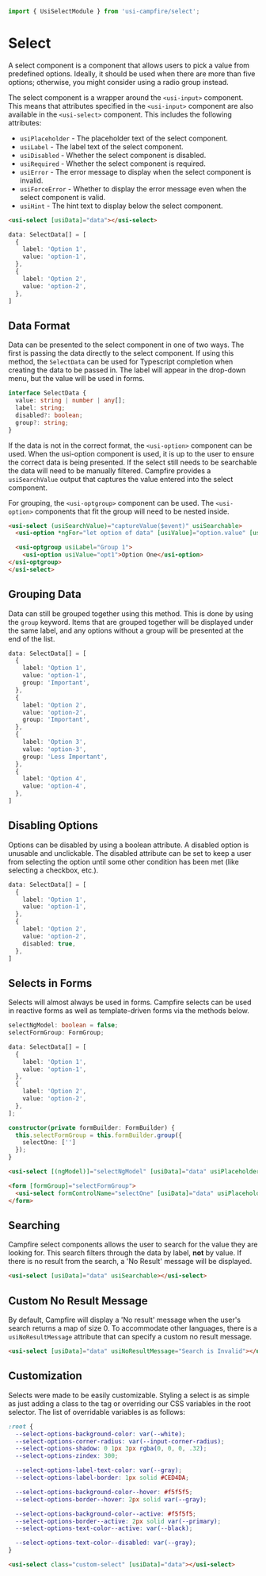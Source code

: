 ```ts
import { UsiSelectModule } from 'usi-campfire/select';
```

# Select
A select component is a component that allows users to pick a value from predefined options. Ideally, it should be used when there are more than five options;
otherwise, you might consider using a radio group instead.

The select component is a wrapper around the `<usi-input>` component. This means that attributes specified in the `<usi-input>` component are also available in
the `<usi-select>` component. This includes the following attributes:

  * `usiPlaceholder` - The placeholder text of the select component.
  * `usiLabel` - The label text of the select component.
  * `usiDisabled` - Whether the select component is disabled.
  * `usiRequired` - Whether the select component is required.
  * `usiError` - The error message to display when the select component is invalid.
  * `usiForceError` - Whether to display the error message even when the select component is valid.
  * `usiHint` - The hint text to display below the select component.

```html
<usi-select [usiData]="data"></usi-select>
```

```ts
data: SelectData[] = [
  {
    label: 'Option 1',
    value: 'option-1',
  },
  {
    label: 'Option 2',
    value: 'option-2',
  },
]
```

## Data Format
Data can be presented to the select component in one of two ways. The first is passing the data directly to the select component. If using this method, the
`SelectData` can be used for Typescript completion when creating the data to be passed in. The label will appear in the drop-down menu, but the
value will be used in forms.

```ts
interface SelectData {
  value: string | number | any[];
  label: string;
  disabled?: boolean;
  group?: string;
}
```

If the data is not in the correct format, the `<usi-option>` component can be used. When the usi-option component is used, it is up to the user to ensure the
correct data is being presented. If the select still needs to be searchable the data will need to be manually filtered. Campfire provides a `usiSearchValue`
output that captures the value entered into the select component.

For grouping, the `<usi-optgroup>` component can be used. The `<usi-option>` components that fit the group will need to be nested inside.

```html
<usi-select (usiSearchValue)="captureValue($event)" usiSearchable>
  <usi-option *ngFor="let option of data" [usiValue]="option.value" [usiDisabled]="option.disabled">{{ option.label }}</usi-option>

  <usi-optgroup usiLabel="Group 1">
    <usi-option usiValue="opt1">Option One</usi-option>
</usi-optgroup>
</usi-select>
```

## Grouping Data
Data can still be grouped together using this method. This is done by using the `group` keyword. Items that are grouped together will be displayed under the
same label, and any options without a group will be presented at the end of the list.

```ts
data: SelectData[] = [
  {
    label: 'Option 1',
    value: 'option-1',
    group: 'Important',
  },
  {
    label: 'Option 2',
    value: 'option-2',
    group: 'Important',
  },
  {
    label: 'Option 3',
    value: 'option-3',
    group: 'Less Important',
  },
  {
    label: 'Option 4',
    value: 'option-4',
  },
]
```

## Disabling Options
Options can be disabled by using a boolean attribute. A disabled option is unusable and unclickable. The disabled attribute can be set to keep a user from
selecting the option until some other condition has been met (like selecting a checkbox, etc.).

```ts
data: SelectData[] = [
  {
    label: 'Option 1',
    value: 'option-1',
  },
  {
    label: 'Option 2',
    value: 'option-2',
    disabled: true,
  },
]
```

## Selects in Forms
Selects will almost always be used in forms. Campfire selects can be used in reactive forms as well as template-driven forms via the methods below.

```ts
selectNgModel: boolean = false;
selectFormGroup: FormGroup;

data: SelectData[] = [
  {
    label: 'Option 1',
    value: 'option-1',
  },
  {
    label: 'Option 2',
    value: 'option-2',
  },
];

constructor(private formBuilder: FormBuilder) {
  this.selectFormGroup = this.formBuilder.group({
    selectOne: ['']
  });
}
```

```html
<usi-select [(ngModel)]="selectNgModel" [usiData]="data" usiPlaceholder="placeholder" usiLabel="label"></usi-select>

<form [formGroup]="selectFormGroup">
  <usi-select formControlName="selectOne" [usiData]="data" usiPlaceholder="placeholder" usiLabel="label"></usi-select>
</form>
```

## Searching
Campfire select components allows the user to search for the value they are looking for. This search filters through the data by label, **not** by value. If
there is no result from the search, a 'No Result' message will be displayed.

```html
<usi-select [usiData]="data" usiSearchable></usi-select>
```

## Custom No Result Message
By default, Campfire will display a 'No result' message when the user's search returns a map of size 0. To accommodate other languages, there is a
`usiNoResultMessage` attribute that can specify a custom no result message.

```html
<usi-select [usiData]="data" usiNoResultMessage="Search is Invalid"></usi-select>
```

## Customization
Selects were made to be easily customizable. Styling a select is as simple as just adding a class to the tag or overriding our CSS variables in the root
selector. The list of overridable variables is as follows:

```css
:root {
  --select-options-background-color: var(--white);
  --select-options-corner-radius: var(--input-corner-radius);
  --select-options-shadow: 0 1px 3px rgba(0, 0, 0, .32);
  --select-options-zindex: 300;

  --select-options-label-text-color: var(--gray);
  --select-options-label-border: 1px solid #CED4DA;

  --select-options-background-color--hover: #f5f5f5;
  --select-options-border--hover: 2px solid var(--gray);

  --select-options-background-color--active: #f5f5f5;
  --select-options-border--active: 2px solid var(--primary);
  --select-options-text-color--active: var(--black);

  --select-options-text-color--disabled: var(--gray);
}
```

```html
<usi-select class="custom-select" [usiData]="data"></usi-select>
```
